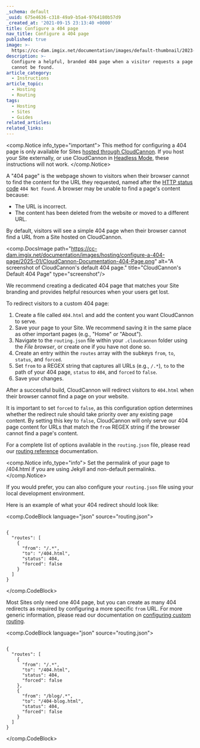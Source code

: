 ```yaml
---
_schema: default
_uuid: 675e4636-c318-49a9-b5a4-9764180b57d9
_created_at: '2021-09-15 23:13:40 +0000'
title: Configure a 404 page
nav_title: Configure a 404 page
published: true
image: >-
  https://cc-dam.imgix.net/documentation/images/default-thumbnail/2023-Q4/CloudCannon-Documentation-Thumbnail.png
description: >-
  Configure a helpful, branded 404 page when a visitor requests a page that
  cannot be found.
article_category:
  - Instructions
article_topic:
  - Hosting
  - Routing
tags:
  - Hosting
  - Sites
  - Guides
related_articles:
related_links:
---
```

<comp.Notice info_type="important">
  This method for configuring a 404 page is only available for Sites [hosted through CloudCannon](/documentation/articles/what-is-web-hosting/#hosting-on-cloud-cannon). If you host your Site externally, or use CloudCannon in [Headless Mode](/documentation/articles/what-is-headless-mode/), these instructions will not work.
</comp.Notice>

A "404 page" is the webpage shown to visitors when their browser cannot to find the content for the URL they requested, named after the [HTTP status code](https://en.wikipedia.org/wiki/List_of_HTTP_status_codes) `404 Not Found`. A browser may be unable to find a page's content because:

* The URL is incorrect.
* The content has been deleted from the website or moved to a different URL.

By default, visitors will see a simple 404 page when their browser cannot find a URL from a Site hosted on CloudCannon.

<comp.DocsImage path="https://cc-dam.imgix.net/documentation/images/hosting/configure-a-404-page/2025-01/CloudCannon-Documentation-404-Page.png" alt="A screenshot of CloudCannon's default 404 page." title="CloudCannon's Default 404 Page" type="screenshot"/>

We recommend creating a dedicated 404 page that matches your Site branding and provides helpful resources when your users get lost.

To redirect visitors to a custom 404 page:

1. Create a file called `404.html` and add the content you want CloudCannon to serve.
2. Save your page to your Site. We recommend saving it in the same place as other important pages (e.g., "Home" or "About").
3. Navigate to the `routing.json` file within your `.cloudcannon` folder using the *File browser*, or create one if you have not done so.
4. Create an entry within the `routes` array with the subkeys `from`, `to`, `status`, and `forced`.
5. Set `from` to a REGEX string that captures all URLs (e.g., `/.*`), `to` to the path of your 404 page, `status` to `404`, and `forced` to `false`.
6. Save your changes.

After a successful build, CloudCannon will redirect visitors to `404.html` when their browser cannot find a page on your website.

It is important to set `forced` to `false`, as this configuration option determines whether the redirect rule should take priority over any existing page content. By setting this key to `false`, CloudCannon will only serve our 404 page content for URLs that match the `from` REGEX string if the browser cannot find a page's content.

For a complete list of options available in the `routing.json` file, please read our [routing reference](/documentation/articles/routing-reference/) documentation.

<comp.Notice info_type="info">
  Set the permalink of your page to /404.html if you are using Jekyll and non-default permalinks.
</comp.Notice>

If you would prefer, you can also configure your `routing.json` file using your local development environment.

Here is an example of what your 404 redirect should look like:

<comp.CodeBlock language="json" source="routing.json">
```

{
  "routes": [
    {
      "from": "/.*",
      "to": "/404.html",
      "status": 404,
      "forced": false
    }
  ]
}

```
</comp.CodeBlock>

Most Sites only need one 404 page, but you can create as many 404 redirects as required by configuring a more specific `from` URL. For more generic information, please read our documentation on [configuring custom routing](/documentation/articles/configure-custom-routing/).

<comp.CodeBlock language="json" source="routing.json">
```

{
  "routes": [
    {
      "from": "/.*",
      "to": "/404.html",
      "status": 404,
      "forced": false
    },
    {
      "from": "/blog/.*",
      "to": "/404-blog.html",
      "status": 404,
      "forced": false
    }
  ]
}

```
</comp.CodeBlock>